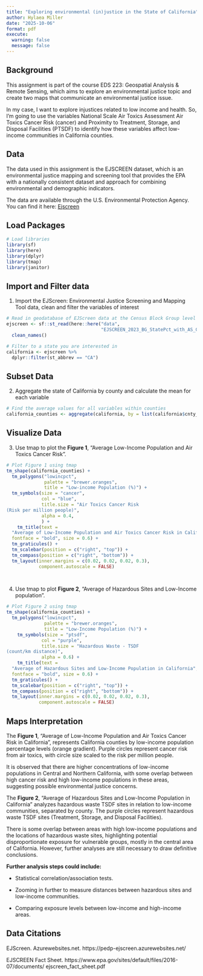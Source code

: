 ```yaml
---
title: "Exploring environmental (in)justice in the State of California"
author: Hylaea Miller
date: "2025-10-06"
format: pdf
execute:
  warning: false
  message: false
---
```


## Background

This assignment is part of the course EDS 223: Geospatial Analysis & Remote Sensing, which aims to explore an environmental justice topic and create two maps that communicate an environmental justice issue.

In my case, I want to explore injustices related to low income and health. So, I'm going to use the variables National Scale Air Toxics Assessment Air Toxics Cancer Risk (cancer) and Proximity to Treatment, Storage, and Disposal Facilities (PTSDF) to identify how these variables affect low-income communities in California counties.

## Data

The data used in this assignment is the EJSCREEN dataset, which is an environmental justice mapping and screening tool that provides the EPA with a nationally consistent dataset and approach for combining environmental and demographic indicators.

The data are available through the U.S. Environmental Protection Agency. You can find it here: [Ejscreen](https://pedp-ejscreen.azurewebsites.net/)

## Load Packages

```r
# Load libraries 
library(sf)
library(here)
library(dplyr)
library(tmap)
library(janitor)
```

## Import and Filter data

1.  Import the EJScreen: Environmental Justice Screening and Mapping Tool data, clean and filter the variables of interest

```r
# Read in geodatabase of EJScreen data at the Census Block Group level
ejscreen <- sf::st_read(here::here("data",
                                   "EJSCREEN_2023_BG_StatePct_with_AS_CNMI_GU_VI.gdb")) %>%
  clean_names()  

# Filter to a state you are interested in
california <- ejscreen %>%
  dplyr::filter(st_abbrev == "CA")
```

## Subset Data

2.  Aggregate the state of California by county and calculate the mean for each variable

```r
# Find the average values for all variables within counties
california_counties <- aggregate(california, by = list(california$cnty_name), FUN = mean)
```

## Visualize Data

3.  Use tmap to plot the **Figure 1**, "Average Low-Income Population and Air Toxics Cancer Risk".

```r
# Plot Figure 1 using tmap
tm_shape(california_counties) +
  tm_polygons("lowincpct",
              palette = "brewer.oranges",
              title = "Low-income Population (%)") +
  tm_symbols(size = "cancer",
             col = "blue",
             title.size = "Air Toxics Cancer Risk
(Risk per million people)",
             alpha = 0.4,
             ) +
    tm_title(text = 
  "Average of Low-Income Population and Air Toxics Cancer Risk in California", 
  fontface = "bold", size = 0.6) +
  tm_graticules() +
  tm_scalebar(position = c("right", "top")) +
  tm_compass(position = c("right", "bottom")) +
  tm_layout(inner.margins = c(0.02, 0.02, 0.02, 0.3),
            component.autoscale = FALSE)

  
```

4.  Use tmap to plot **Figure 2**, "Average of Hazardous Sites and Low-Income population".

```r
# Plot Figure 2 using tmap
tm_shape(california_counties) +
  tm_polygons("lowincpct",
              palette = "brewer.oranges",
              title = "Low-Income Population (%)") +
    tm_symbols(size = "ptsdf",
             col = "purple",
             title.size = "Hazardous Waste - TSDF             
(count/km distance)",
             alpha = 0.6) +
    tm_title(text = 
  "Average of Hazardous Sites and Low-Income Population in California",
  fontface = "bold", size = 0.6) +
  tm_graticules() +
  tm_scalebar(position = c("right", "top")) +
  tm_compass(position = c("right", "bottom")) +
  tm_layout(inner.margins = c(0.02, 0.02, 0.02, 0.3),
            component.autoscale = FALSE)

```

## Maps Interpretation

The **Figure 1**, "Average of Low-Income Population and Air Toxics Cancer Risk in California", represents California counties by low-income population percentage levels (orange gradient). Purple circles represent cancer risk from air toxics, with circle size scaled to the risk per million people.

It is observed that there are higher concentrations of low-income populations in Central and Northern California, with some overlap between high cancer risk and high low-income populations in these areas, suggesting possible environmental justice concerns.

The **Figure 2**, "Average of Hazardous Sites and Low-Income Population in California" analyzes hazardous waste TSDF sites in relation to low-income communities, separated by county. The purple circles represent hazardous waste TSDF sites (Treatment, Storage, and Disposal Facilities).

There is some overlap between areas with high low-income populations and the locations of hazardous waste sites, highlighting potential disproportionate exposure for vulnerable groups, mostly in the central area of California. However, further analyses are still necessary to draw definitive conclusions.

**Further analysis steps could include:**

-   Statistical correlation/association tests.

-   Zooming in further to measure distances between hazardous sites and low-income communities.

-   Comparing exposure levels between low-income and high-income areas.

## Data Citations

EJScreen. Azurewebsites.net. https://pedp-ejscreen.azurewebsites.net/

EJSCREEN Fact Sheet. https://www.epa.gov/sites/default/files/2016-07/documents/ ejscreen_fact_sheet.pdf
